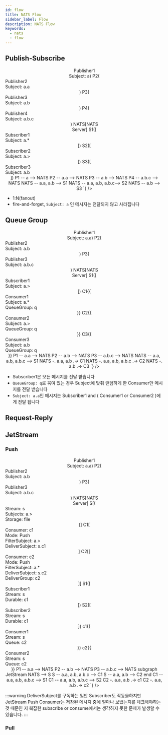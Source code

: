 ```yaml
---
id: flow
title: NATS Flow
sidebar_label: Flow
description: NATS Flow
keywords:
  - nats
  - flow
---
```


## Publish-Subscribe

<center>
  <Mermaid
    chart={`flowchart LR
    P1(<div align=left>Publisher1<br/>Subject: a</div>)
    P2(<div align=left>Publisher2<br/>Subject: a.a</div>)
    P3(<div align=left>Publisher3<br/>Subject: a.b</div>)
    P4(<div align=left>Publisher4<br/>Subject: a.b.c</div>)
    NATS[NATS<br/>Server]
    S1([<div align=left>Subscriber1<br/>Subject: a.*</div>])
    S2([<div align=left>Subscriber2<br/>Subject: a.></div>])
    S3([<div align=left>Subscriber3<br/>Subject: a.b</div>])
    P1 -- a --> NATS
    P2 -- a.a --> NATS
    P3 -- a.b --> NATS
    P4 -- a.b.c --> NATS
    NATS -- a.a, a.b --> S1
    NATS -- a.a, a.b, a.b.c--> S2
    NATS -- a.b --> S3
`}
  />
</center>

- 1:N(fanout)
- fire-and-forget, `Subject: a` 인 메시지는 전달되지 않고 사라집니다

## Queue Group

<center>
  <Mermaid
    chart={`flowchart LR
    P1(<div align=left>Publisher1<br/>Subject: a.a</div>)
    P2(<div align=left>Publisher2<br/>Subject: a.b</div>)
    P3(<div align=left>Publisher3<br/>Subject: a.b.c</div>)
    NATS[NATS<br/>Server]
    S1([<div align=left>Subscriber1<br/>Subject: a.></div>])
    C1{{<div align=left>Consumer1<br/>Subject: a.*<br/>QueueGroup: q</div>}}
    C2{{<div align=left>Consumer2<br/>Subject: a.><br/>QueueGroup: q</div>}}
    C3{{<div align=left>Consumer3<br/>Subject: a.b<br/>QueueGroup: q</div>}}
    P1 -- a.a --> NATS
    P2 -- a.b --> NATS
    P3 -- a.b.c --> NATS
    NATS -- a.a, a.b, a.b.c --> S1
    NATS -. a.a, a.b .-> C1
    NATS -. a.a, a.b, a.b.c .-> C2
    NATS -. a.b .-> C3
`}
  />
</center>

- Subscriber1은 모든 메시지를 전달 받습니다
- `QueueGroup: q`로 묶여 있는 경우 Subject에 맞춰 랜덤하게 한 Consumer만 메시지를 전달 받습니다
- `Subject: a.a`인 메시지는 Subscriber1 and ( Consumer1 or Consumer2 )에게 전달 됩니다

## Request-Reply

## JetStream

### Push

<center>
  <Mermaid
    chart={`flowchart LR
    P1(<div align=left>Publisher1<br/>Subject: a.a</div>)
    P2(<div align=left>Publisher2<br/>Subject: a.b</div>)
    P3(<div align=left>Publisher3<br/>Subject: a.b.c</div>)
    NATS[NATS<br/>Server]
    S[(<div align=left>Stream: s<br/>Subjects: a.><br/>Storage: file</div>)]
    C1[<div align=left>Consumer: c1<br/>Mode: Push<br/>FilterSubject: a.><br/>DeliverSubject: s.c1</div>]
    C2[[<div align=left>Consumer: c2<br/>Mode: Push<br/>FilterSubject: a.*<br/>DeliverSubject: s.c2<br/>DeliverGroup: c2</div>]]
    S1([<div align=left>Subscriber1<br/>Stream: s<br/>Durable: c1</div>])
    S2([<div align=left>Subscriber2<br/>Stream: s<br/>Durable: c1</div>])
    c1{{<div align=left>Consumer1<br/>Stream: s<br/>Queue: c2</div>}}
    c2{{<div align=left>Consumer2<br/>Stream: s<br/>Queue: c2</div>}}
    P1 -- a.a --> NATS
    P2 -- a.b --> NATS
    P3 -- a.b.c --> NATS
    subgraph JetStream
    NATS --> S
    S -- a.a, a.b, a.b.c --> C1
    S -- a.a, a.b --> C2
    end
    C1 -- a.a, a.b, a.b.c --> S1
    C1 -- a.a, a.b, a.b.c --> S2
    C2 -. a.a, a.b .-> c1
    C2 -. a.a, a.b .-> c2
`}
  />
</center>

:::warning
DeliverSubject를 구독하는 일반 Subscriber도 작동을하지만 JetStream Push Consumer는 저장된 메시지 중에 얼마나 보냈는지를 체크해야하는 것 때문인 지 복잡한 subscribe or consume에서는 생각하지 못한 문제가 발생할 수 있습니다.
:::

### Pull
